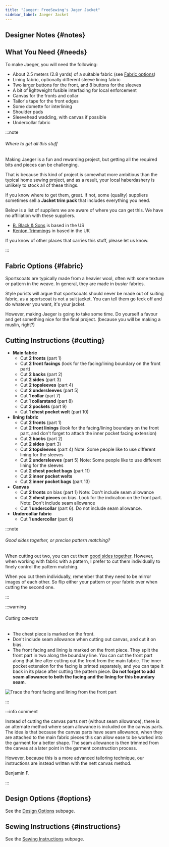 ```yaml
---
title: "Jaeger: FreeSewing's Jager Jacket"
sidebar_label: Jaeger Jacket
---
```



<DocusaurusDoc>
  <DesignInfo design="jaeger" noDocsLink />
</DocusaurusDoc>

## Designer Notes {#notes}

<Notes />

## What You Need {#needs}

To make Jaeger, you will need the following:

- About 2.5 meters (2.8 yards) of a suitable fabric (see [Fabric options](#fabric-options))
- Lining fabric, optionally different sleeve lining fabric
- Two larger buttons for the front, and 8 buttons for the sleeves
- A bit of lightweight fusible interfacing for local enforcement
- Canvas for the fronts and collar
- Tailor's tape for the front edges
- Some domette for interlining
- Shoulder pads
- Sleevehead wadding, with canvas if possible
- Undercollar fabric

:::note

###### Where to get all this stuff

Making Jaeger is a fun and rewarding project, but getting all the required bits
and pieces can be challenging.

That is because this kind of project is somewhat more ambitious than the
typical home sewing project, and as a result, your local haberdashery is
unlikely to stock all of these things.

If you know where to get them, great. If not, some (quality) suppliers
sometimes sell a **Jacket trim pack** that includes everything you need.

Below is a list of suppliers we are aware of where you can get this.
We have no affiliation with these suppliers.

- [B. Black & Sons](https://www.bblackandsons.com/) is based in the US
- [Kenton Trimmings](http://kentontrimmings.co.uk/shop/) in based in the UK

If you know of other places that carries this stuff, please let us know.

:::

## Fabric Options {#fabric}

Sportscoats are typically made from a heavier wool, often with some texture or
pattern in the weave. In general, they are made in _busier_ fabrics.

Style purists will argue that sportscoats should never be made out of suiting
fabric, as a sportscoat is not a suit jacket. You can tell them go feck off and
do whatever you want, it's your jacket.

However, making Jaeger is going to take some time. Do yourself a favour and get
something nice for the final project. (because you will be making a muslin,
right?)

## Cutting Instructions {#cutting}

- **Main fabric**
  - Cut **2 fronts** (part 1)
  - Cut **2 front facings** (look for the facing/lining boundary on the front part)
  - Cut **2 backs** (part 2)
  - Cut **2 sides** (part 3)
  - Cut **2 topsleeves** (part 4)
  - Cut **2 undersleeves** (part 5)
  - Cut **1 collar** (part 7)
  - Cut **1 collarstand** (part 8)
  - Cut **2 pockets** (part 9)
  - Cut **1 chest pocket welt** (part 10)
- **lining fabric**
  - Cut **2 fronts** (part 1)
  - Cut **2 front linings** (look for the facing/lining boundary on the front part, and don't forget to attach the inner pocket facing extension)
  - Cut **2 backs** (part 2)
  - Cut **2 sides** (part 3)
  - Cut **2 topsleeves** (part 4) Note: Some people like to use different lining for the sleeves
  - Cut **2 undersleeves** (part 5) Note: Some people like to use different lining for the sleeves
  - Cut **2 chest pocket bags** (part 11)
  - Cut **2 inner pocket welts**
  - Cut **2 inner pocket bags** (part 13)
- **Canvas**
  - Cut **2 fronts** on bias (part 1) Note: Don't include seam allowance
  - Cut **2 chest pieces** on bias. Look for the indication on the front part. Note: Don't include seam allowance
  - Cut **1 undercollar** (part 6). Do not include seam allowance.
- **Undercollar fabric**
  - Cut **1 undercollar** (part 6)

:::note

###### Good sides together, or precise pattern matching?

When cutting out two, you can cut them [good sides
together](/docs/sewing/good-sides-together). However, when working with fabric
with a pattern, I prefer to cut them individually to finely control the pattern
matching.

When you cut them individually, remember that they need to be mirror images of
each other. So flip either your pattern or your fabric over when cutting the
second one.

:::

:::warning

###### Cutting caveats

- The chest piece is marked on the front.
- Don't include seam allowance when cutting out canvas, and cut it on bias.
- The front facing and lining is marked on the front piece. They split the
  front part in two along the boundary line. You can cut the front part along
  that line after cutting out the front from the main fabric. The inner pocket
  extension for the facing is printed separately, and you can tape it back in
  its place after cutting the pattern piece. **Do not forget to add seam
  allowance to both the facing and the lining for this boundary seam**.

![Trace the front facing and lining from the front part](cuttingCaveat.svg)

:::

:::info comment

Instead of cutting the canvas parts _nett_ (without seam allowance),
there is an alternate
method where seam allowance is included on the canvas parts.
The idea is that because the canvas parts have seam allowance,
when they are attached to the main fabric pieces this can allow
ease to be worked into the garment for a better shape.
The seam allowance is then trimmed from the canvas at a later point
in the garment construction process.

However, because this is a more advanced tailoring technique,
our instructions are instead written with the nett canvas method.

Benjamin F.

:::

## Design Options {#options}

<MiniTip>See the [Design Options](/docs/designs/jaeger/options/) subpage.</MiniTip>

## Sewing Instructions {#instructions}

<MiniTip>See the [Sewing Instructions](/docs/designs/jaeger/instructions/) subpage.</MiniTip>
